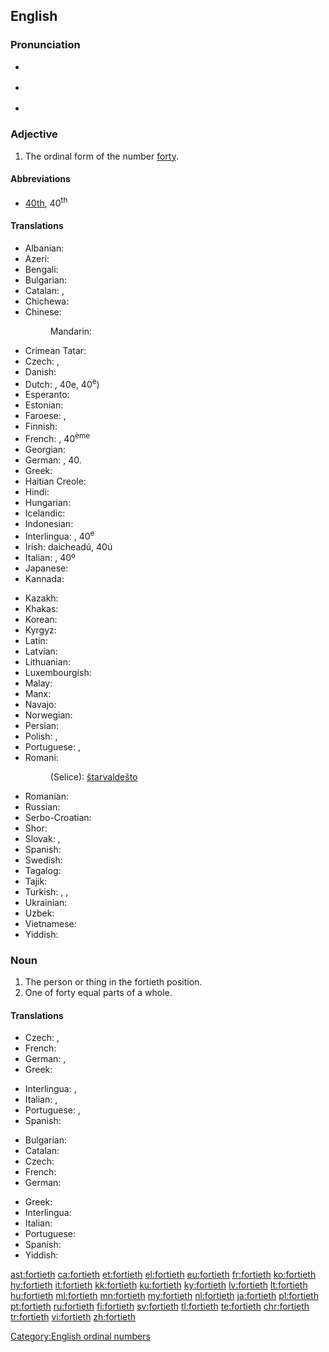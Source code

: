==English==

===Pronunciation===
* {{a|RP}} {{IPA|/ˈfɔːtiəθ/|lang=en}}
* {{a|GenAm}} {{IPA|/ˈfɔɹtiəθ/|lang=en}}
* {{hyphenation|for|ti|eth|lang=en}}
{{rfap|en}}

===Adjective===
{{en-adj|-}}

# The ordinal form of the number [[forty]].

====Abbreviations====
* [[40th]], 40<sup>th</sup>

====Translations====
{{trans-top|ordinal form of forty}}
* Albanian: {{t|sq|dyzetë}}
* Azeri: {{t|az|qırxıncı|sc=Kore}}
* Bengali: {{t|bn|চত্বারিংশত্তম|tr=catbārinśattama|sc=Beng}}
* Bulgarian: {{t|bg|четиресетият|sc=Beng}}
* Catalan: {{t+|ca|quarantè}}, {{t|ca|quadragèsim}}
* Chichewa: {{t|ny|chamakumi anai}}
* Chinese:
*: Mandarin: {{t|cmn|第四十|tr=dì sìshí|sc=Hani}}
* Crimean Tatar: {{t|crh|qırqıncı}}
* Czech: {{t|cs|čtyřicátý}}, {{t|cs|40.}}
* Danish: {{t|da|fyrretyvende}}
* Dutch: {{t+|nl|veertigste}}, 40e, 40<sup>e</sup>)
* Esperanto: {{t|eo|kvardeka|sc=Cyrl}}
* Estonian: {{t|et|neljakümnes|sc=Cyrl}}
* Faroese: {{t|fo|fjørutiundi}}, {{t|fo|40.}}
* Finnish: {{t|fi|neljäskymmenes}}
* French: {{t+|fr|quarantième}}, 40<sup>ème</sup>
* Georgian: {{t|ka|მეორმოცე}}
* German: {{t+|de|vierzigste}}, 40.
* Greek: {{t+|el|τεσσαρακοστός}}
* Haitian Creole: {{t|ht|karantyèm}}
* Hindi: {{t|hi|चालीसवां|tr=चालीसवां|sc=Deva}}
* Hungarian: {{t+|hu|negyvenedik}}
* Icelandic: {{t|is|fertugasta}}
* Indonesian: {{t|id|keempatpuluh}}
* Interlingua: {{t|ia|quarantesime}}, 40<sup>e</sup>
* Irish: daicheadú, 40ú
* Italian: {{t+|it|quarantesimo}}, 40º
* Japanese: {{t|ja|第四十|tr=dai shi jū|sc=Jpan}}
* Kannada: {{t|kn|ನಲವತ್ತನೆಯ|sc=Knda}}
{{trans-mid}}
* Kazakh: {{t|kk|қырқыншы|sc=Cyrl}}
* Khakas: {{t|kjh|хырығынӌы|sc=Cyrl}}
* Korean: {{t|ko|사십 번째의|tr=sasib beonjjaeui|sc=Kore}}
* Kyrgyz: {{t+|ky|элүүнчү|sc=Cyrl}}
* Latin: {{t|la|quadragesimus|sc=Cyrl}}
* Latvian: {{t+|lv|četrdesmitais}}
* Lithuanian: {{t+|lt|keturiasdešimtas}}
* Luxembourgish: {{t|lb|véierzegst}}
* Malay: {{t|ms|keempat puluh}}
* Manx: {{t|gv|daeedoo}}
* Navajo: {{t|nv|dízdiin góneʼ}}
* Norwegian: {{t|no|førtinde}}
* Persian: {{t+|fa|چهلم|sc=fa-Arab}}
* Polish: {{t+|pl|czterdziesty}}, {{t|pl|40.}}
* Portuguese: {{t+|pt|quadragésimo}}, {{t|pt|40º}}
* Romani:
*: (Selice): [[štarvaldešto]] {{g|m}}
* Romanian: {{t+|ro|patruzecilea}}
* Russian: {{t+|ru|сороково́й}}
* Serbo-Croatian: {{t|sh|četrdeseti}}
* Shor: {{t|cjs|қырығынчы}}
* Slovak: {{t|sk|štyridsiaty}}, {{t|sk|40.}}
* Spanish: {{t+|es|cuadragésimo}}
* Swedish: {{t+|sv|fyrtionde}}
* Tagalog: {{t|tl|pang-apatnapu}}
* Tajik: {{t|tg|чиҳилуми|sc=Cyrl}}
* Turkish: {{t+|tr|kırkıncı}}, {{t|tr|40'ıncı}}, {{t|tr|40.}}
* Ukrainian: {{t+|uk|сороковий|sc=Cyrl}}
* Uzbek: {{t+|uz|qirqinchi}}
* Vietnamese: {{t|vi|hạng bốn mươi}}
* Yiddish: {{t|yi|פֿערציקסט}}
{{trans-bottom}}

===Noun===
{{en-noun}}

# The person or thing in the fortieth position.
# One of forty equal parts of a whole.

====Translations====
{{trans-top|person or thing}}
* Czech: {{t|cs|čtyřicátý|m}}, {{t|cs|čtyřicátá|f}}
* French: {{t+|fr|quarantième}}
* German: {{t+|de|vierzigster|m}}, {{t+|de|vierzigste|f}}
* Greek: {{t+|el|τεσσαρακοστός}}
{{trans-mid}}
* Interlingua: {{t|ia|quarantesimo|m}}, {{t|ia|quarantesima|f}}
* Italian: {{t+|it|quarantesimo|m}}, {{t+|it|quarantesima|f}}
* Portuguese: {{t+|pt|quadragésimo|m}}, {{t|pt|quadragésima|f}}
* Spanish: {{t+|es|cuadragésimo}}
{{trans-bottom}}

{{trans-top|one of forty equal parts}}
* Bulgarian: {{t|bg|една четиридесета|sc=Cyrl}}
* Catalan: {{t+|ca|quarantè|m}}
* Czech: {{t|cs|čtyřicetina|f}}
* French: {{t+|fr|quarantième|m}}
* German: {{t|de|vierzigstel|n}}
{{trans-mid}}
* Greek: {{t+|el|τεσσαρακοστό|n}}
* Interlingua: {{t|ia|quarantesimo}}
* Italian: {{t+|it|quarantesimo|m}}
* Portuguese: {{t|pt|quarenta avos|m}}
* Spanish: {{t|es|cuarentavo}}
* Yiddish: {{t|yi|פֿערציקסטל|n}}
{{trans-bottom}}

[[Category:English ordinal numbers]]

[[ast:fortieth]]
[[ca:fortieth]]
[[et:fortieth]]
[[el:fortieth]]
[[eu:fortieth]]
[[fr:fortieth]]
[[ko:fortieth]]
[[hy:fortieth]]
[[it:fortieth]]
[[kk:fortieth]]
[[ku:fortieth]]
[[ky:fortieth]]
[[lv:fortieth]]
[[lt:fortieth]]
[[hu:fortieth]]
[[ml:fortieth]]
[[mn:fortieth]]
[[my:fortieth]]
[[nl:fortieth]]
[[ja:fortieth]]
[[pl:fortieth]]
[[pt:fortieth]]
[[ru:fortieth]]
[[fi:fortieth]]
[[sv:fortieth]]
[[tl:fortieth]]
[[te:fortieth]]
[[chr:fortieth]]
[[tr:fortieth]]
[[vi:fortieth]]
[[zh:fortieth]]